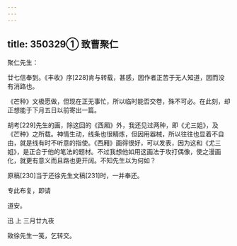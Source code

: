 ```yaml
---
---
---
```

title: 350329① 致曹聚仁
---




聚仁先生：

廿七信奉到。《丰收》序[228]肯与转载，甚感，因作者正苦于无人知道，因而没有消路也。

《芒种》文极愿做，但现在正无事忙，所以临时能否交卷，殊不可必。在此刻，却正想能于下月五日以前寄出一篇。

胡考[229]先生的画，除这回的《西厢》外，我还见过两种，即《尤三姐》，及《芒种》之所载。神情生动，线条也很精炼，但因用器械，所以往往也显着不自由，就是线有时不听意的指使。《西厢》画得很好，可以发表，因为这和《尤三姐》，是正合于他的笔法的题材。不过我想他如用这画法于攻打偶像，使之漫画化，就更有意义而且路也更开阔。不知先生以为何如？

原稿[230]当于还徐先生文稿[231]时，一并奉还。

专此布复，即请

道安。

迅 上 三月廿九夜

致徐先生一笺，乞转交。